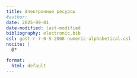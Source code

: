 ```yaml
---
title: Электронные ресурсы
#author:
date: 2025-09-01
date-modified: last-modified
bibliography: electronic.bib
csl: gost-r-7-0-5-2008-numeric-alphabetical.csl
nocite: |
  @*

format:
  html: default
---
```


::: {#refs}
:::
